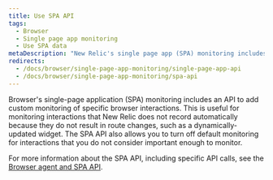 ```yaml
---
title: Use SPA API
tags:
  - Browser
  - Single page app monitoring
  - Use SPA data
metaDescription: "New Relic's single page app (SPA) monitoring includes an API to add custom monitoring of specific browser interactions."
redirects:
  - /docs/browser/single-page-app-monitoring/single-page-app-api
  - /docs/browser/single-page-app-monitoring/spa-api
---
```


Browser's single-page application (SPA) monitoring includes an API to add custom monitoring of specific browser interactions. This is useful for monitoring interactions that New Relic does not record automatically because they do not result in route changes, such as a dynamically-updated widget. The SPA API also allows you to turn off default monitoring for interactions that you do not consider important enough to monitor.

For more information about the SPA API, including specific API calls, see the [Browser agent and SPA API](/docs/browser/new-relic-browser/browser-agent-spa-api).
